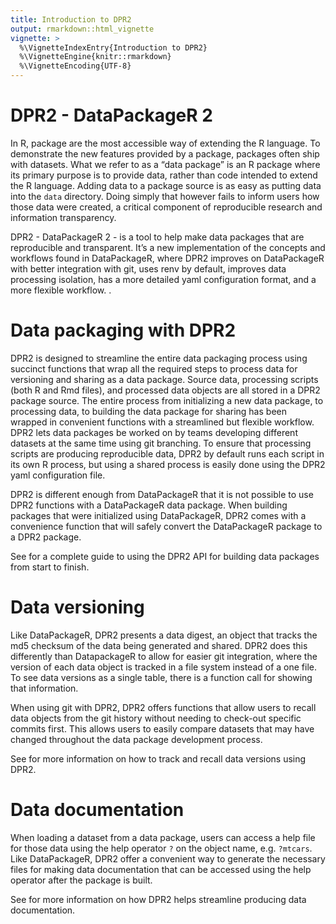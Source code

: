 ```yaml
---
title: Introduction to DPR2
output: rmarkdown::html_vignette
vignette: >
  %\VignetteIndexEntry{Introduction to DPR2}
  %\VignetteEngine{knitr::rmarkdown}
  %\VignetteEncoding{UTF-8}
---
```


# DPR2 - DataPackageR 2

In R, package are the most accessible way of extending the R language. To demonstrate the new features provided by a package, packages often ship with datasets. What we refer to as a "data package" is an R package where its primary purpose is to provide data, rather than code intended to extend the R language. Adding data to a package source is as easy as putting data into the `data` directory. Doing simply that however fails to inform users how those data were created, a critical component of reproducible research and information transparency.

DPR2 - DataPackageR 2 - is a tool to help make data packages that are reproducible and transparent. It's a new implementation of the concepts and workflows found in DataPackageR, where DPR2 improves on DataPackageR with better integration with git, uses renv by default, improves data processing isolation, has a more detailed yaml configuration format, and a more flexible workflow. <!-- what else? -->. 

# Data packaging with DPR2

DPR2 is designed to streamline the entire data packaging process using succinct functions that wrap all the required steps to process data for versioning and sharing as a data package. Source data, processing scripts (both R and Rmd files), and processed data objects are all stored in a DPR2 package source. The entire process from initializing a new data package, to processing data, to building the data package for sharing has been wrapped in convenient functions with a streamlined but flexible workflow. DPR2 lets data packages be worked on by teams developing different datasets at the same time using git branching. To ensure that processing scripts are producing reproducible data, DPR2 by default runs each script in its own R process, but using a shared process is easily done using the DPR2 yaml configuration file.

DPR2 is different enough from DataPackageR that it is not possible to use DPR2 functions with a DataPackageR data package. When building packages that were initialized using DataPackageR, DPR2 comes with a convenience function that will safely convert the DataPackageR package to a DPR2 package.

See \link{workflow} for a complete guide to using the DPR2 API for building data packages from start to finish.

# Data versioning

Like DataPackageR, DPR2 presents a data digest, an object that tracks the md5 checksum of the data being generated and shared. DPR2 does this differently than DatapackageR to allow for easier git integration, where the version of each data object is tracked in a file system instead of a one file. To see data versions as a single table, there is a function call for showing that information.

When using git with DPR2, DPR2 offers functions that allow users to recall data objects from the git history without needing to check-out specific commits first. This allows users to easily compare datasets that may have changed throughout the data package development process. 

See \link{versioning} for more information on how to track and recall data versions using DPR2. 

# Data documentation

When loading a dataset from a data package, users can access a help file for those data using the help operator `?` on the object name, e.g. `?mtcars`. Like DataPackageR, DPR2 offer a convenient way to generate the necessary files for making data documentation that can be accessed using the help operator after the package is built.

See \link{documentation} for more information on how DPR2 helps streamline producing data documentation.
